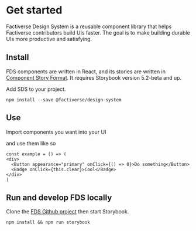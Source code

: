 <Meta title="Introduction" />

# Get started

Factiverse Design System is a reusable component library that helps Factiverse contributors build UIs faster. The goal is to make building durable UIs more productive and satisfying.

## Install

FDS components are written in React, and its stories are written in [Component Story Format](https://medium.com/storybookjs/component-story-format-66f4c32366df). It requires Storybook version 5.2-beta and up.

Add SDS to your project.

    npm install --save @factiverse/design-system

## Use

Import components you want into your UI


and use them like so

    const example = () => (
    <div>
      <Button appearance="primary" onClick={() => 0}>Do something</Button>
      <Badge onClick={this.clear}>Cool</Badge>
    </div>
    )

## Run and develop FDS locally

Clone the [FDS Github project](https://github.com/factiverse/storybook-design-system) then start Storybook.

    npm install && npm run storybook
